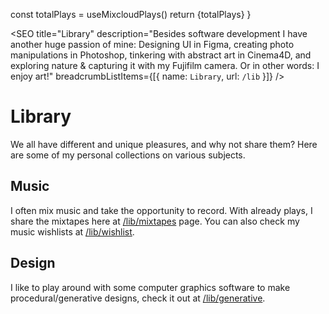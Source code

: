 
  const totalPlays = useMixcloudPlays()
  return <span>{totalPlays}</span>
}

<SEO
  title="Library"
  description="Besides software development I have another huge passion of mine: Designing UI in Figma, creating photo manipulations in Photoshop, tinkering with abstract art in Cinema4D, and exploring nature & capturing it with my Fujifilm camera. Or in other words: I enjoy art!"
  breadcrumbListItems={[{ name: `Library`, url: `/lib` }]}
/>


# Library

We all have different and unique pleasures, and why not share them? Here are some of my personal collections on various subjects.

## Music

I often mix music and take the opportunity to record. With already <MixcloudPlayCount /> plays, I share the mixtapes here at [/lib/mixtapes](/lib/mixtapes) page. You can also check my music wishlists at [/lib/wishlist](/lib/wishlist).

## Design

I like to play around with some computer graphics software to make procedural/generative designs, check it out at [/lib/generative](/lib/generative).
